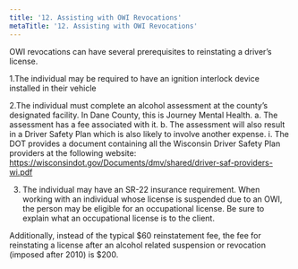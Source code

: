 ```yaml
---
title: '12.	Assisting with OWI Revocations'
metaTitle: '12. Assisting with OWI Revocations'
---
```


OWI revocations can have several prerequisites to reinstating a driver’s license.

1.The individual may be required to have an ignition interlock device installed in their vehicle

2.The individual must complete an alcohol assessment at the county’s designated facility. In Dane County, this is Journey Mental Health.
  a. The assessment has a fee associated with it.
  b. The assessment will also result in a Driver Safety Plan which is also likely to involve another expense.
      i. The DOT provides a document containing all the Wisconsin Driver Safety Plan providers at the following website:    https://wisconsindot.gov/Documents/dmv/shared/driver-saf-providers-wi.pdf

 3. The individual may have an SR-22 insurance requirement. When working with an individual whose license is suspended due to an OWI, the person may be eligible for an occupational license. Be sure to explain what an occupational license is to the client.

Additionally, instead of the typical $60 reinstatement fee, the fee for reinstating a license after an alcohol related suspension or revocation (imposed after 2010) is $200.


